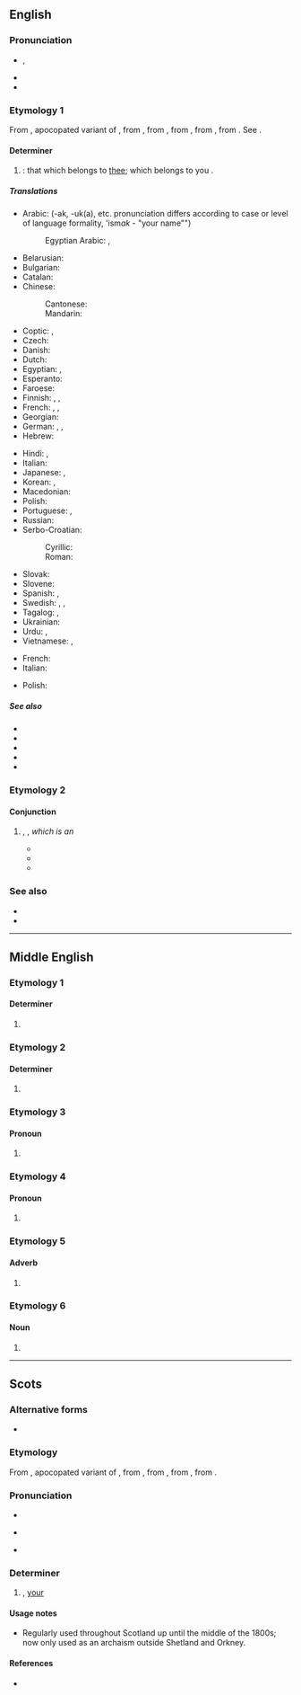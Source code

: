 {{also|Thy|THY|thŷ|þy|þý}}
==English==
{{wikipedia|dab=thy}}

===Pronunciation===
* {{enPR|''th''ī}}, {{IPA|en|/ðaɪ/}}
* {{audio|en|en-us-thy.ogg|Audio (US)}}
* {{rhymes|en|aɪ}}

===Etymology 1===
From {{inh|en|enm|þi}}, apocopated variant of {{m|enm|þin}}, from {{inh|en|ang|þīn}}, from {{inh|en|gmw-pro|*þīn}}, from {{inh|en|gem-pro|*þīnaz}}, from {{inh|en|ine-pro|*téynos|t=thy; thine}}, from {{der|en|ine-pro|*túh₂|t=thou}}. See {{l|en|thou}}.

====Determiner====
{{head|en|determiner|cat2=possessive determiners}}

# {{lb|en|archaic|dialectal|literary}} {{form of|en|Possessive form|thou}}: that which belongs to [[thee]]; which belongs to you {{qualifier|singular}}.

=====Translations=====
{{trans-top|possessive determiner}}
* Arabic: {{t+|ar|ك|alt=ـك}} (-ak, -uk(a), etc. pronunciation differs according to case or level of language formality, 'ism''ak'' - "your name"")
*: Egyptian Arabic: {{qualifier|owner is male}} {{t|arz|ك|alt=ـك|tr=-ak, -k|sc=Arab}}, {{qualifier|owner is female}} {{t|arz|ك|alt=ـك|tr=-ek, -ki|sc=Arab}}
* Belarusian: {{t|be|твой}}
* Bulgarian: {{t|bg|твой}}
* Catalan: {{t+|ca|teu|m}}
* Chinese:
*: Cantonese: {{t|yue|[[你]][[嘅]]|tr=nei5ge3|sc=Hani}}
*: Mandarin: {{t|cmn|[[你]][[的]]|tr=nǐde|sc=Hani}}
* Coptic: {{qualifier|owner is male}} {{t|cop|ⲡⲉⲕ|m}} {{t|cop|ⲧⲉⲕ|f}} {{t|cop|ⲛⲉⲕ|m-p|f-p}}, {{qualifier|owner is female}} {{t|cop|ⲡⲉ|m}} {{t|cop|ⲧⲉ|f}} {{t|cop|ⲛⲉ|m-p|f-p}}
* Czech: {{t+|cs|tvůj}}
* Danish: {{t+|da|din}}
* Dutch: {{t+|nl|je}}
* Egyptian: {{qualifier|owner is male}} {{t-egy|.k|h=k}}, {{qualifier|owner is female}} {{t-egy|.ṯ|h=T}}
* Esperanto: {{t+|eo|cia|}}
* Faroese: {{t|fo|tín}}
* Finnish: {{t|fi|[[sinun]] ...[[-si|si]]}}, {{t+|fi|-si}}, {{t+|fi|sinun}}
* French: {{t+|fr|ton|m}}, {{t+|fr|ta|f}}, {{t+|fr|tes|p}}
* Georgian: {{t|ka|შენი|sc=Geor}}
* German: {{t+|de|dein|m|n}}, {{t+|de|deine|f}}, {{t+|de|deine|p}}
* Hebrew: {{t+|he|שלך|m|tr=shelkhá|sc=Hebr}}
{{trans-mid}}
* Hindi: {{t+|hi|तेरा}}, {{t+|hi|तुम्हारा}}
* Italian: {{t+|it|tuo}}
* Japanese: {{t|ja|[[汝]][[の]]|tr=nanji no}}, {{t|ja|[[汝]][[が]]|tr=na ga}}
* Korean: {{t+|ko|네}}, {{t|ko|너의}}
* Macedonian: {{t|mk|твој}}
* Polish: {{t+|pl|twój}}
* Portuguese: {{t+|pt|teu|m}}, {{t+|pt|tua|f}}
* Russian: {{t+|ru|твой}}
* Serbo-Croatian:
*: Cyrillic: {{t|sh|твој}}
*: Roman: {{t|sh|tvoj}}
* Slovak: {{t+|sk|tvoj}}
* Slovene: {{t+|sl|tvój}}
* Spanish: {{t+|es|tu}}, {{t+|es|tuyo}}
* Swedish: {{t+|sv|din|c}}, {{t+|sv|ditt|n}}, {{t+|sv|dina|p}}
* Tagalog: {{t|tl|iyong}}, {{t|tl|mo}}
* Ukrainian: {{t|uk|твій}}
* Urdu: {{t|ur|تیرا|tr=terā|sc=ur-Arab}}, {{t|ur|تمھارا|tr=tumhārā|sc=ur-Arab}}
* Vietnamese: {{t|vi|của mày}}, {{t|vi|của em}}
{{trans-bottom}}

{{checktrans-top}}
* French: {{t+|fr|ton}}
* Italian: {{t+|it|tuo}}
{{trans-mid}}
* Polish: {{t+|pl|twój}}
{{trans-bottom}}

=====See also=====
* {{l|en|thee}}
* {{l|en|thine}}
* {{l|en|thou}}
* {{l|en|thyself}}
* {{l|en|your}}

===Etymology 2===

====Conjunction====
{{en-con}}

# {{lb|en|obsolete}} {{only in|en|for thy}}, '''{{l|en|for-thy}}''', ''which is an'' {{altform|en|forthy||because, therefore|nocap=1}}
#* {{quote-book|en|year=1590 |title=The Faerie Queene|author=Edmund Spenser |page= |ISBN=|passage=For-'''thy''' it round and hollow shaped was, Like to the world itselfe, and seem'd aworld of glass.}}
#* {{quote-book|en|year=1713 |title=The Life and Acts of Sir William Wallace|author=Robert Sanders (translator)|page= |ISBN=|passage=Wallace knew well the Englishmen would flee, For '''thy''' he thrusted in the thickest to be, Hewing full fast on whomsoever he fought, Against his dint fine steel availed nought.}}
#* {{quote-book|en|year=1791 |title=Nathan the Wise. A dramatic poem|author=Gotthold Ephraim Lessing, William TAYLOR (of Norwich.) |page= 24|ISBN=|passage=For '''thy''' it bring: us nearer to the Godhead is nonsense, Daya, if not blasphemy.}}

===See also===
* {{l|en|why}}
* {{l|en|forwhy}}

----

==Middle English==

===Etymology 1===

====Determiner====
{{head|enm|determiner}}

# {{alt form|enm|þi|t=thy|id=thy}}

===Etymology 2===

====Determiner====
{{head|enm|determiner}}

# {{alt form|enm|þe|t=the|id=the}}

===Etymology 3===

====Pronoun====
{{head|enm|pronoun}}

# {{alt form|enm|þe|t=thee|id=the}}

===Etymology 4===

====Pronoun====
{{head|enm|pronoun}}

# {{alt form|enm|þei|t=they|id=they}}

===Etymology 5===

====Adverb====
{{enm-adv}}

# {{alt sp|enm|þy||the}}

===Etymology 6===

====Noun====
{{enm-noun|thies}}

# {{alt sp|enm|þy||thigh}}

----

==Scots==

===Alternative forms===
* {{alter|sco|dee}}

===Etymology===
From {{m|enm|þi}}, apocopated variant of {{inh|sco|enm|þin}}, from {{inh|sco|ang|þīn}}, from {{inh|sco|gmw-pro|*þīn}}, from {{inh|sco|gem-pro|*þīnaz}}, from {{inh|sco|ine-pro|*téynos|t=thy; thine}}.

===Pronunciation===
* {{IPA|sco|/ðɑe/}}
* {{a|Orkney}} {{IPA|sco|/ði/}}
* {{a|Shetland}} {{IPA|sco|/di/}}

===Determiner===
{{head|sco|determiner|objective case|thee|reflexive|thysel|possessive determiner|thy|possessive pronoun|thine}}

# {{tlb|sco|archaic|outside|Orkney|and|Shetland}} {{l|en|thy}}, [[your]] {{q|2nd person singular possessive determiner, informal}}

====Usage notes====
* Regularly used throughout Scotland up until the middle of the 1800s; now only used as an archaism outside Shetland and Orkney.

====References====
* {{R:DSL|thy|poss. pron}}